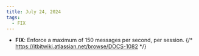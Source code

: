 ```yaml
---
title: July 24, 2024
tags:
  - FIX
---
```


- **FIX**: Enforce a maximum of 150 messages per second, per session. {/* https://itbitwiki.atlassian.net/browse/DOCS-1082 */}
